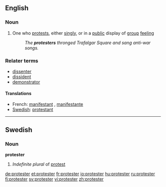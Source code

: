 ==English==

===Noun===
{{en-noun}}

# One who [[protest]]s, either [[singly]], or in a [[public]] display of [[group]] [[feeling]]
#: ''The '''protesters''' thronged Trafalgar Square and sang anti-war songs.''

===Relater terms===
*[[dissenter]]
*[[dissident]]
*[[demonstrator]]

====Translations====
*French: [[manifestant]] {{m}}, [[manifestante]] {{f}}
*[[w:Swedish language|Swedish]]: [[protestant]]

----

==Swedish==

===Noun===
'''protester'''

# ''Indefinite plural'' of [[protest#Swedish|protest]]

[[de:protester]]
[[et:protester]]
[[fr:protester]]
[[io:protester]]
[[hu:protester]]
[[ru:protester]]
[[fi:protester]]
[[sv:protester]]
[[vi:protester]]
[[zh:protester]]